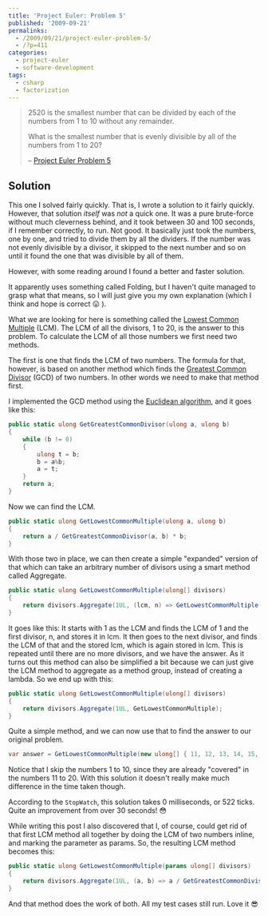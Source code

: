 ---
title: 'Project Euler: Problem 5'
published: '2009-09-21'
permalinks:
  - /2009/09/21/project-euler-problem-5/
  - /?p=411
categories:
  - project-euler
  - software-development
tags:
  - csharp
  - factorization
---

> 2520 is the smallest number that can be divided by each of the numbers from 1 to 10 without any remainder.
>
> What is the smallest number that is evenly divisible by all of the numbers from 1 to 20?
>
> – [Project Euler Problem 5](https://projecteuler.net/problem=5)

## Solution

This one I solved fairly quickly. That is, I wrote a solution to it fairly quickly. However, that solution _itself_ was _not_ a quick one. It was a pure brute-force without much cleverness behind, and it took between 30 and 100 seconds, if I remember correctly, to run. Not good. It basically just took the numbers, one by one, and tried to divide them by all the dividers. If the number was not evenly divisible by a divisor, it skipped to the next number and so on until it found the one that was divisible by all of them.

However, with some reading around I found a better and faster solution.

It apparently uses something called Folding, but I haven't quite managed to grasp what that means, so I will just give you my own explanation (which I think and hope is correct 😛 ).

What we are looking for here is something called the [Lowest Common Multiple](http://en.wikipedia.org/wiki/Least_common_multiple) (LCM). The LCM of all the divisors, 1 to 20, is the answer to this problem. To calculate the LCM of all those numbers we first need two methods.

The first is one that finds the LCM of two numbers. The formula for that, however, is based on another method which finds the [Greatest Common Divisor](http://en.wikipedia.org/wiki/Greatest_common_divisor) (GCD) of two numbers. In other words we need to make that method first.

I implemented the GCD method using the [Euclidean algorithm](http://en.wikipedia.org/wiki/Euclidean_algorithm), and it goes like this:

```csharp
public static ulong GetGreatestCommonDivisor(ulong a, ulong b)
{
    while (b != 0)
    {
        ulong t = b;
        b = a%b;
        a = t;
    }
    return a;
}
```

Now we can find the LCM.

```csharp
public static ulong GetLowestCommonMultiple(ulong a, ulong b)
{
    return a / GetGreatestCommonDivisor(a, b) * b;
}
```

With those two in place, we can then create a simple "expanded" version of that which can take an arbitrary number of divisors using a smart method called Aggregate.

```csharp
public static ulong GetLowestCommonMultiple(ulong[] divisors)
{
    return divisors.Aggregate(1UL, (lcm, n) => GetLowestCommonMultiple(lcm, n));
}
```

It goes like this: It starts with 1 as the LCM and finds the LCM of 1 and the first divisor, n, and stores it in lcm. It then goes to the next divisor, and finds the LCM of that and the stored lcm, which is again stored in lcm. This is repeated until there are no more divisors, and we have the answer. As it turns out this method can also be simplified a bit because we can just give the LCM method to aggregate as a method group, instead of creating a lambda. So we end up with this:

```csharp
public static ulong GetLowestCommonMultiple(ulong[] divisors)
{
    return divisors.Aggregate(1UL, GetLowestCommonMultiple);
}
```

Quite a simple method, and we can now use that to find the answer to our original problem.

```csharp
var answer = GetLowestCommonMultiple(new ulong[] { 11, 12, 13, 14, 15, 16, 17, 18, 19, 20 });
```

Notice that I skip the numbers 1 to 10, since they are already "covered" in the numbers 11 to 20. With this solution it doesn't really make much difference in the time taken though.

According to the `StopWatch`, this solution takes 0 milliseconds, or 522 ticks. Quite an improvement from over 30 seconds! 😳

While writing this post I also discovered that I, of course, could get rid of that first LCM method all together by doing the LCM of two numbers inline, and marking the parameter as params. So, the resulting LCM method becomes this:

```csharp
public static ulong GetLowestCommonMultiple(params ulong[] divisors)
{
    return divisors.Aggregate(1UL, (a, b) => a / GetGreatestCommonDivisor(a, b) * b);
}
```

And that method does the work of both. All my test cases still run. Love it 😎
